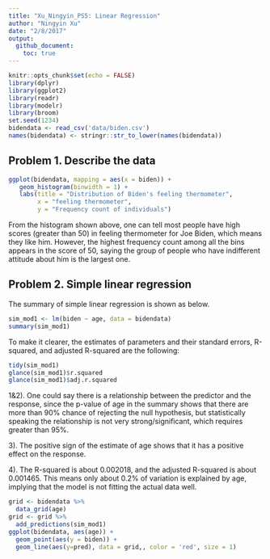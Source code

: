 ```yaml
---
title: "Xu_Ningyin_PS5: Linear Regression"
author: "Ningyin Xu"
date: "2/8/2017"
output:
  github_document:
    toc: true
---
```


```r
knitr::opts_chunk$set(echo = FALSE)
library(dplyr)
library(ggplot2)
library(readr)
library(modelr)
library(broom)
set.seed(1234)
bidendata <- read_csv('data/biden.csv')
names(bidendata) <- stringr::str_to_lower(names(bidendata))
```

## Problem 1. Describe the data

```r
ggplot(bidendata, mapping = aes(x = biden)) + 
   geom_histogram(binwidth = 1) +
   labs(title = "Distribution of Biden's feeling thermometer",
        x = "feeling thermometer",
        y = "Frequency count of individuals")
```

From the histogram shown above, one can tell most people have high scores (greater than 50) in feeling thermometer for Joe Biden, which means they like him. However, the highest frequency count among all the bins appears in the score of 50, saying the group of people who have indifferent attitude about him is the largest one.

## Problem 2. Simple linear regression

The summary of simple linear regression is shown as below.
```r
sim_mod1 <- lm(biden ~ age, data = bidendata)
summary(sim_mod1)
```
To make it clearer, the estimates of parameters and their standard errors, R-squared, and adjusted R-squared are the following:
```r
tidy(sim_mod1)
glance(sim_mod1)$r.squared
glance(sim_mod1)$adj.r.squared
```

1&2). One could say there is a relationship between the predictor and the response, since the p-value of age in the summary shows that there are more than 90% chance of rejecting the null hypothesis, but statistically speaking the relationship is not very strong/significant, which requires greater than 95%.

3). The positive sign of the estimate of age shows that it has a positive effect on the response. 

4). The R-squared is about 0.002018, and the adjusted R-squared is about 0.001465. This means only about 0.2% of variation is explained by age, implying that the model is not fitting the actual data well.

```r
grid <- bidendata %>%
  data_grid(age)
grid <- grid %>%
  add_predictions(sim_mod1)
ggplot(bidendata, aes(age)) +
  geom_point(aes(y = biden)) +
  geom_line(aes(y=pred), data = grid,, color = 'red', size = 1)
```
